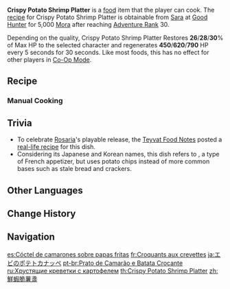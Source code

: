 {{Food Infobox
|id              = 108223
|name            = Crispy Potato Shrimp Platter
|description     = An attractive-looking pre-meal snack.
|desc_suspicious = Too much time was unknowingly spent being preoccupied with the details of this dish's form. The potato slices that were meant to form the base have already turned soft, detracting greatly from the mouthfeel.
|desc_basic      = A spread made from potatoes and berries is placed onto crispy potato slices, and a whole shrimp is then added on top. The fragrant and full-bodied flavors serve to whet the appetite, while the addition of Mint adds a whole other dimension to the mix.
|desc_delicious  = The moment this enters your mouth, the springiness of the shrimp and the crispiness of the potato slices form a profound contrast. The fluffy potatoes immediately follow up by melding these flavors together, creating a sweet experience that makes you relax, body and soul.
|type            = Recovery Dishes
|effectType      = Regeneration
|effect          = Restores (var1)% of Max HP to the selected character and regenerates (var2) HP every 5s for 30s.
|eff_att1        = HP Restore
|eff_att2        = HP Restore Percent
|eff_att3        = HP Regen
|eff_suspicious1 = 26
|eff_suspicious2 = 450
|eff_basic1      = 28
|eff_basic2      = 620
|eff_delicious1  = 30
|eff_delicious2  = 790
|quality         = 3
|variant         = 
|region          = Mondstadt
|recipe          = Sold by [[Sara]]
}}
'''Crispy Potato Shrimp Platter''' is a [[food]] item that the player can cook. The [[recipe]] for Crispy Potato Shrimp Platter is obtainable from [[Sara]] at [[Good Hunter]] for 5,000 [[Mora]] after reaching [[Adventure Rank]] 30.

Depending on the quality, Crispy Potato Shrimp Platter Restores '''26'''/'''28'''/'''30'''% of Max HP to the selected character and regenerates '''450'''/'''620'''/'''790''' HP every 5 seconds for 30 seconds. Like most foods, this has no effect for other players in [[Co-Op Mode]].

==Recipe==
{{Recipe
|type = Cooking
|Mint = 4
|Shrimp Meat = 4
|Potato = 3
|Berry = 2
|sort = Mint;Shrimp Meat;Potato;Berry
}}

===Manual Cooking===
{{Manual Cooking}}

==Trivia==
*To celebrate [[Rosaria]]'s playable release, the [[Teyvat Food Notes]] posted a [https://ys.mihoyo.com/main/news/detail/14938 real-life recipe] for this dish.
*Considering its Japanese and Korean names, this dish refers to {{w|canapé}}, a type of French appetizer, but uses potato chips instead of more common bases such as stale bread and crackers.

==Other Languages==
{{Other Languages
|en      = Crispy Potato Shrimp Platter
|zhs     = 鲜虾脆薯盏
|zhs_rm  = Xiānxiā Cuì Shǔ Zhǎn
|zht     = 鮮蝦脆薯盞
|zht_rm  = Xiānxiā Cuì Shǔ Zhǎn
|zh_tl   = Crispy Potato Shrimp Cups
|ja      = エビのポテトカナッペ
|ja_rm   = Ebi no Poteto Kanappe
|ja_tl   = Shrimp's Potato Canape
|ko      = 바삭 쉬림프 카나페
|ko_tl   = Crispy Shrimp Canape
|es      = Cóctel de camarones sobre papas fritas
|es_tl   = Cocktail of Shrimps Over Chips
|fr      = Croquants aux crevettes
|fr_tl   = Crispy Shrimps
|ru      = Хрустящие креветки с картофелем
|ru_tl   = Crispy Shrimps with Potato
|th      = Crispy Potato Shrimp Platter
|vi      = Giỏ Khoai Giòn Tôm Tươi
|vi_tl   = Crispy Potato Shrimp Platter
|de      = Garnelen auf krossem Kartoffelbett
|de_tl   = Shrimps on Crispy Potato Bed
|id      = Crispy Potato Shrimp Platter
|pt      = Prato de Camarão e Batata Crocante
|pt_tl   = Shrimp and Crispy Potato Platter
|tr      = Çıtır Patatesli Karides Tabağı
|tr_tl   = Crispy Potato Shrimp Plate
|it      = Cocktail di patate fritte con gamberetti
|it_tl   = Fried Potatoes with Shrimps Cocktail
}}

==Change History==
{{Change History|1.4}}

==Navigation==
{{Food Navbox}}

[[es:Cóctel de camarones sobre papas fritas]]
[[fr:Croquants aux crevettes]]
[[ja:エビのポテトカナッペ]]
[[pt-br:Prato de Camarão e Batata Crocante]]
[[ru:Хрустящие креветки с картофелем]]
[[th:Crispy Potato Shrimp Platter]]
[[zh:鮮蝦脆薯盞]]